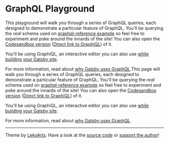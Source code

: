 # GraphQL Playground

This playground will walk you through a series of GraphQL queries, each designed to demonstrate a particular feature of GraphQL. You'll be querying the _real_ schema used on [graphql-reference example](https://github.com/gatsbyjs/gatsby/tree/master/examples/graphql-reference) so feel free to experiment and poke around the innards of the site! You can also open the [Codesandbox version](https://codesandbox.io/s/github/gatsbyjs/gatsby/tree/master/examples/graphql-reference) ([Direct link to GraphiQL](https://711808k40x.sse.codesandbox.io/___graphql)) of it.

You'll be using GraphiQL, an interactive editor you can also use [while building your Gatsby site](https://gatsbyjs.org/tutorial/part-five/#introducing-graphiql).

For more information, read about [why Gatsby uses GraphQL](https://gatsbyjs.org/docs/why-gatsby-uses-graphql/).This page will walk you through a series of GraphQL queries, each designed to demonstrate a particular feature of GraphQL. You'll be querying the _real_ schema used on [graphql-reference example](https://github.com/gatsbyjs/gatsby/tree/master/examples/graphql-reference) so feel free to experiment and poke around the innards of the site! You can also open the [Codesandbox version](https://codesandbox.io/s/github/gatsbyjs/gatsby/tree/master/examples/graphql-reference) ([Direct link to GraphiQL](https://711808k40x.sse.codesandbox.io/___graphql)) of it.

You'll be using GraphiQL, an interactive editor you can also use [while building your Gatsby site](https://gatsbyjs.org/tutorial/part-five/#introducing-graphiql).

For more information, read about [why Gatsby uses GraphQL](https://gatsbyjs.org/docs/why-gatsby-uses-graphql/).

---

Theme by [LekoArts](https://www.lekoarts.de?utm_source=graphql-playground&utm_medium=Theme). Have a look at the [source code](https://github.com/LekoArts/gatsby-themes/tree/main/themes/gatsby-theme-graphql-playground) or [support the author](https://www.patreon.com/lekoarts)!
